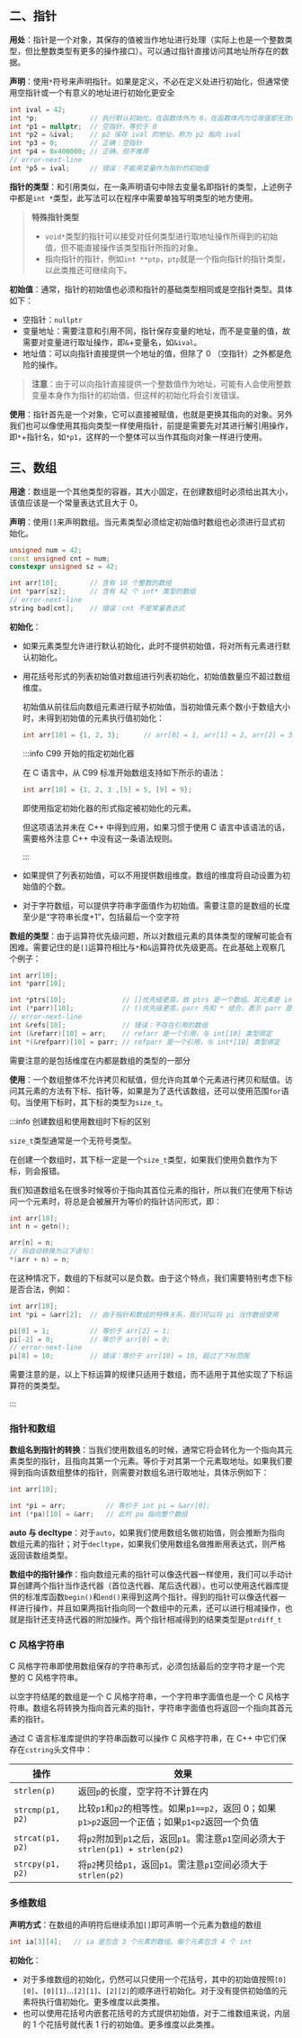 ## 二、指针

**用处**：指针是一个对象，其保存的值被当作地址进行处理（实际上也是一个整数类型，但比整数类型有更多的操作接口）。可以通过指针直接访问其地址所存在的数据。

**声明**：使用`*`符号来声明指针。如果是定义，不必在定义处进行初始化，但通常使用空指针或一个有意义的地址进行初始化更安全

```cpp
int ival = 42;
int *p;				// 执行默认初始化，在函数体外为 0，在函数体内为垃圾值即无效指针
int *p1 = nullptr;	// 空指针，等价于 0
int *p2 = &ival;	// p2 保存 ival 的地址，称为 p2 指向 ival
int *p3 = 0;		// 正确：空指针
int *p4 = 0x400000;	// 正确，但不推荐
// error-next-line
int *p5 = ival;		// 错误：不能用变量作为指针的初始值
```

**指针的类型**：和引用类似，在一条声明语句中除去变量名即指针的类型，上述例子中都是`int *`类型，此写法可以在程序中需要单独写明类型的地方使用。

> **特殊指针类型**
>
> - `void*`类型的指针可以接受对任何类型进行取地址操作所得到的初始值，但不能直接操作该类型指针所指的对象。
> - 指向指针的指针，例如`int **ptp`，`ptp`就是一个指向指针的指针类型，以此类推还可继续向下。

**初始值**：通常，指针的初始值也必须和指针的基础类型相同或是空指针类型。具体如下：

- 空指针：`nullptr`
- 变量地址：需要注意和引用不同，指针保存变量的地址，而不是变量的值，故需要对变量进行取址操作，即`&`+变量名，如`&ival`。
- 地址值：可以向指针直接提供一个地址的值，但除了 0 （空指针）之外都是危险的操作。

> **注意**：由于可以向指针直接提供一个整数值作为地址，可能有人会使用整数变量本身作为指针的初始值，但这样的初始化将会引发错误。

**使用**：指针首先是一个对象，它可以直接被赋值，也就是更换其指向的对象。另外我们也可以像使用其指向类型一样使用指针，前提是需要先对其进行解引用操作，即`*`+指针名，如`*p1`，这样的一个整体可以当作其指向对象一样进行使用。



## 三、数组

**用途**：数组是一个其他类型的容器，其大小固定，在创建数组时必须给出其大小，该值应该是一个常量表达式且大于 0。

**声明**：使用`[]`来声明数组。当元素类型必须给定初始值时数组也必须进行显式初始化。

```cpp
unsigned num = 42;
const unsigned cnt = num;
constexpr unsigned sz = 42;

int arr[10];		// 含有 10 个整数的数组
int *parr[sz];		// 含有 42 个 int* 类型的数组
// error-next-line
string bad[cnt];	// 错误：cnt 不是常量表达式
```

**初始化**：

- 如果元素类型允许进行默认初始化，此时不提供初始值，将对所有元素进行默认初始化。

- 用花括号形式的列表初始值对数组进行列表初始化，初始值数量应不超过数组维度。

  初始值从前往后向数组元素进行赋予初始值，当初始值元素个数小于数组大小时，未得到初始值的元素执行值初始化：

  ```cpp
  int arr[10] = {1, 2, 3};		// arr[0] = 1, arr[1] = 2, arr[2] = 3。其余元素值初始化为 0
  ```

  :::info C99 开始的指定初始化器

  在 C 语言中，从 C99 标准开始数组支持如下所示的语法：

  ```cpp
  int arr[10] = {1, 2, 3 ,[5] = 5, [9] = 9};
  ```

  即使用指定初始化器的形式指定被初始化的元素。

  但这项语法并未在 C++ 中得到应用，如果习惯于使用 C 语言中该语法的话，需要格外注意 C++ 中没有这一条语法规则。

  :::

- 如果提供了列表初始值，可以不用提供数组维度。数组的维度将自动设置为初始值的个数。

- 对于字符数组，可以提供字符串字面值作为初始值。需要注意的是数组的长度至少是“字符串长度+1”，包括最后一个空字符

**数组的类型**：由于运算符优先级问题，所以对数组元素的具体类型的理解可能会有困难。需要记住的是`[]`运算符相比与`*`和`&`运算符优先级更高。在此基础上观察几个例子：

```cpp
int arr[10];
int *parr[10];

int *ptrs[10];				// []优先级更高，故 ptrs 是一个数组。其元素是 int* 类型
int (*parr)[10];			// ()优先级更高，parr 先和 * 结合，表示 parr 是一个指针，指向 int[10] 类型
// error-next-line
int &refs[10];				// 错误：不存在引用的数组
int (&refarr)[10] = arr;	// refarr 是一个引用，与 int[10] 类型绑定
int *(&refparr)[10] = parr;	// refparr 是一个引用，与 int*[10] 类型绑定
```

需要注意的是包括维度在内都是数组的类型的一部分

**使用**：一个数组整体不允许拷贝和赋值，但允许向其单个元素进行拷贝和赋值。访问其元素的方法有下标、指针等，如果是为了迭代该数组，还可以使用范围`for`语句。当使用下标时，其下标的类型为`size_t`。

:::info 创建数组和使用数组时下标的区别

`size_t`类型通常是一个无符号类型。

在创建一个数组时，其下标一定是一个`size_t`类型，如果我们使用负数作为下标，则会报错。

我们知道数组名在很多时候等价于指向其首位元素的指针，所以我们在使用下标访问一个元素时，将总是会被展开为等价的指针访问形式，即：

```cpp
int arr[10];
int n = getn();

arr[n] = n;
// 将自动转换为以下语句：
*(arr + n) = n;
```

在这种情况下，数组的下标就可以是负数。由于这个特点，我们需要特别考虑下标是否合法，例如：

```cpp
int arr[10];
int *pi = &arr[2];	// 由于指针和数组的特殊关系，我们可以将 pi 当作数组使用

pi[0] = 1;			// 等价于 arr[2] = 1;
pi[-2] = 0;			// 等价于 arr[0] = 0;
// error-next-line
pi[8] = 10;			// 错误：等价于 arr[10] = 10, 超过了下标范围
```

需要注意的是，以上下标运算的规律只适用于数组，而不适用于其他实现了下标运算符的类类型。

:::

### 指针和数组

**数组名到指针的转换**：当我们使用数组名的时候，通常它将会转化为一个指向其元素类型的指针，且指向其第一个元素。等价于对其第一个元素取地址。如果我们要得到指向该数组整体的指针，则需要对数组名进行取地址，具体示例如下：

```cpp
int arr[10];

int *pi = arr;			// 等价于 int pi = &arr[0];
int (*pa)[10] = &arr;	// 此时 pa 指向整个数组
```

**auto 与 decltype**：对于`auto`，如果我们使用数组名做初始值，则会推断为指向数组元素的指针；对于`decltype`，如果我们使用数组名做推断用表达式，则严格返回该数组类型。

**数组中的指针操作**：指向数组元素的指针可以像迭代器一样使用，我们可以手动计算创建两个指针当作迭代器（首位迭代器、尾后迭代器）。也可以使用迭代器库提供的标准库函数`begin()`和`end()`来得到这两个指针。得到的指针可以像迭代器一样进行操作，并且如果两指针指向同一个数组中的元素，还可以进行相减操作，也就是指针还支持迭代器的附加操作。两个指针相减得到的结果类型是`ptrdiff_t`



### C 风格字符串

C 风格字符串即使用数组保存的字符串形式，必须包括最后的空字符才是一个完整的 C 风格字符串。

以空字符结尾的数组是一个 C 风格字符串，一个字符串字面值也是一个 C 风格字符串。数组名将转换为指向首元素的指针，字符串字面值也将返回一个指向其首元素的指针。

通过 C 语言标准库提供的字符串函数可以操作 C 风格字符串，在 C++ 中它们保存在`cstring`头文件中：

| 操作             | 效果                                                         |
| ---------------- | ------------------------------------------------------------ |
| `strlen(p)`      | 返回`p`的长度，空字符不计算在内                              |
| `strcmp(p1, p2)` | 比较`p1`和`p2`的相等性。如果`p1==p2`，返回 0；如果`p1>p2`返回一个正值；如果`p1<p2`返回一个负值 |
| `strcat(p1, p2)` | 将`p2`附加到`p1`之后，返回`p1`。需注意`p1`空间必须大于`strlen(p1) + strlen(p2)` |
| `strcpy(p1, p2)` | 将`p2`拷贝给`p1`，返回`p1`。需注意`p1`空间必须大于`strlen(p2)` |



### 多维数组

**声明方式**：在数组的声明符后继续添加`[]`即可声明一个元素为数组的数组

```cpp
int ia[3][4];	// ia 是包含 3 个元素的数组，每个元素包含 4 个 int
```

**初始化**：

- 对于多维数组的初始化，仍然可以只使用一个花括号，其中的初始值按照`[0][0]`、`[0][1]`...`[2][1]`、`[2][2]`的顺序进行初始化。对于没有提供初始值的元素将执行值初始化。更多维度以此类推。
- 也可以使用花括号内嵌套花括号的方式提供初始值，对于二维数组来说，内层的 1 个花括号就代表 1 行的初始值。更多维度以此类推。

